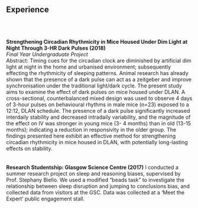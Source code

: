 <br>
<br>

## Experience 

<br>
<br>

**Strengthening Circadian Rhythmicity in Mice Housed Under Dim Light at Night Through 3-HR Dark Pulses (2018)**
<br>
*Final Year Undergraduate Project*<br>
     Abstract: Timing cues for the circadian clock are diminished by artificial dim light at night in the home and
urbanised environment; subsequently effecting the rhythmicity of sleeping patterns. Animal research
has already shown that the presence of a dark pulse can act as a zeitgeber and improve
synchronisation under the traditional light/dark cycle. The present study aims to examine the effect of
dark pulses on mice housed under DLAN. A cross-sectional, counterbalanced mixed design was used
to observe 4 days of 3-hour pulses on behavioural rhythms in male mice (n=23) exposed to a 12:12,
DLAN schedule. The presence of a dark pulse significantly increased interdaily stability and
decreased intradaily variability, and the magnitude of the effect on IV was stronger in young mice (3-
4 months) than in old (13-15 months); indicating a reduction in responsivity in the older group. The
findings presented here exhibit an effective method for strengthening circadian rhythmicity in mice
housed in DLAN, with potentially long-lasting effects on stability. 
<br>
<br>
<br>
**Research Studentship: Glasgow Science Centre (2017)**
     I conducted a summer research project on sleep and reasoning biases, supervised by Prof. Stephany Biello. We used a modified "beads task" to investigate the relationship between sleep disruption and jumping to conclusions bias, and collected data from visitors at the GSC. Data was collected at a 'Meet the Expert' public engagement stall.

